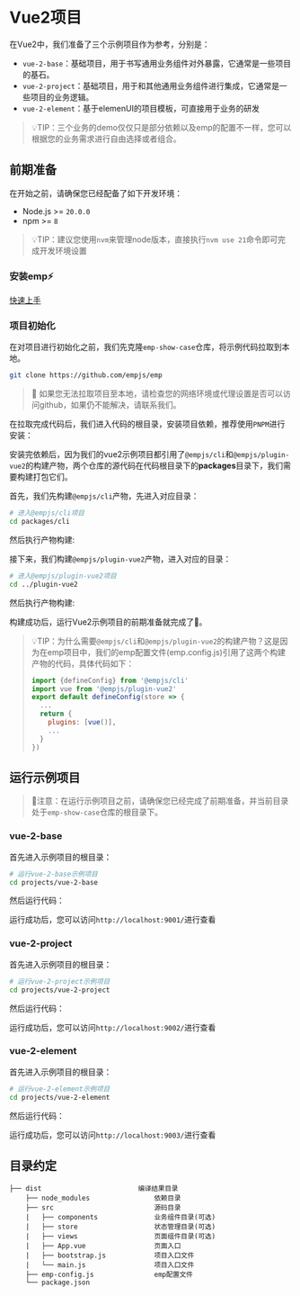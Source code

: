 
# Vue2项目

在Vue2中，我们准备了三个示例项目作为参考，分别是：

- `vue-2-base`：基础项目，用于书写通用业务组件对外暴露，它通常是一些项目的基石。
- `vue-2-project`：基础项目，用于和其他通用业务组件进行集成，它通常是一些项目的业务逻辑。
- `vue-2-element`：基于elemenUI的项目模板，可直接用于业务的研发

> 💡TIP：三个业务的demo仅仅只是部分依赖以及emp的配置不一样，您可以根据您的业务需求进行自由选择或者组合。

## 前期准备

在开始之前，请确保您已经配备了如下开发环境：

- Node.js >= `20.0.0`
- npm >= `8`

> 💡TIP：建议您使用`nvm`来管理node版本，直接执行`nvm use 21`命令即可完成开发环境设置

### 安装emp⚡

[快速上手](/guide/start/quick-start)

### 项目初始化

在对项目进行初始化之前，我们先克隆`emp-show-case`仓库，将示例代码拉取到本地。

```bash
git clone https://github.com/empjs/emp
```

> 🚨 如果您无法拉取项目至本地，请检查您的网络环境或代理设置是否可以访问github，如果仍不能解决，请联系我们。

在拉取完成代码后，我们进入代码的根目录，安装项目依赖，推荐使用`PNPM`进行安装：

<PackageManagerTabs command="install" />

安装完依赖后，因为我们的vue2示例项目都引用了`@empjs/cli`和`@empjs/plugin-vue2`的构建产物，两个仓库的源代码在代码根目录下的**packages**目录下，我们需要构建打包它们。

首先，我们先构建`@empjs/cli`产物，先进入对应目录：

```bash
# 进入@empjs/cli项目
cd packages/cli
```

然后执行产物构建:
<PackageManagerTabs command="build" />

接下来，我们构建`@empjs/plugin-vue2`产物，进入对应的目录：
```bash
# 进入@empjs/plugin-vue2项目
cd ../plugin-vue2
```

然后执行产物构建:
<PackageManagerTabs command="build" />

构建成功后，运行Vue2示例项目的前期准备就完成了🎉。

> 💡TIP：为什么需要`@empjs/cli`和`@empjs/plugin-vue2`的构建产物？这是因为在emp项目中，我们的emp配置文件(emp.config.js)引用了这两个构建产物的代码，具体代码如下：
> ```js
> import {defineConfig} from '@empjs/cli'
> import vue from '@empjs/plugin-vue2'
> export default defineConfig(store => {
>   ...
>   return {
>     plugins: [vue()],
>     ...
>   }
> })
> ```

## 运行示例项目

> 🚧注意：在运行示例项目之前，请确保您已经完成了前期准备，并当前目录处于`emp-show-case`仓库的根目录下。

### vue-2-base

首先进入示例项目的根目录：

```bash
# 运行vue-2-base示例项目
cd projects/vue-2-base
```

然后运行代码：
<PackageManagerTabs command="dev" />

运行成功后，您可以访问`http://localhost:9001/`进行查看

### vue-2-project

首先进入示例项目的根目录：

```bash
# 运行vue-2-project示例项目
cd projects/vue-2-project
```

然后运行代码：
<PackageManagerTabs command="dev" />

运行成功后，您可以访问`http://localhost:9002/`进行查看

### vue-2-element

首先进入示例项目的根目录：

```bash
# 运行vue-2-element示例项目
cd projects/vue-2-element
```

然后运行代码：
<PackageManagerTabs command="dev" />

运行成功后，您可以访问`http://localhost:9003/`进行查看

## 目录约定

```
├── dist                        编译结果目录
    ├── node_modules                依赖目录
    ├── src                         源码目录
    |   ├── components              业务组件目录(可选)
    |   ├── store                   状态管理目录(可选)
    |   ├── views                   页面组件目录(可选)
    |   ├── App.vue                 页面入口
    |   ├── bootstrap.js            项目入口文件
    |   └── main.js                 项目入口文件
    ├── emp-config.js               emp配置文件
    └── package.json
```